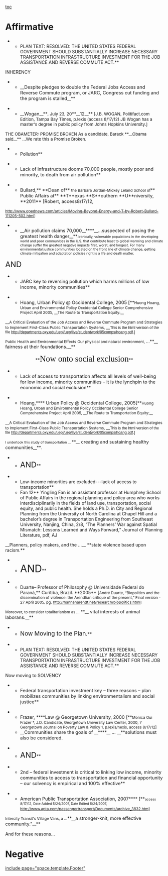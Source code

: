 [[toc]]
=Affirmative= 
**PLAN TEXT: RESOLVED: THE UNITED STATES FEDERAL GOVERNMENT SHOULD SUBSTANTIALLY INCREASE NECESSARY TRANSPORTATION INFRASTRUCTURE INVESTMENT FOR THE JOB ASSISTANCE AND REVERSE COMMUTE ACT.**


INHERENCY

**__<span style="font-size: 11pt;">Despite pledges to double the Federal Jobs Access and Reverse Commute program, or JARC, Congress cut funding and the program is stalled</span>__**

**__<span style="font-size: 11pt;">Wogan</span>__**<span style="font-size: 10pt;">, July 23, 20</span>**__<span style="font-size: 11pt;">12</span>__**<span style="font-size: 10pt;"> [J.B. WOGAN, Politifact.com Edition, Tampa Bay Times, p.lexis (access 8/17/12) JB Wogan has a master's degree in public policy from Johns Hopkins University.]</span>
<span style="font-size: 10pt;">THE OBAMETER: PROMISE BROKEN</span>
<span style="font-size: 10pt;">As a candidate, Barack **__Obama said__** …We rate this a Promise Broken.</span>


**Pollution**

**<span style="font-size: 11pt;">Lack of infrastructure dooms 70,000 people, mostly poor and minority, to death from air pollution</span>**

**<span style="font-size: 11pt;">Bullard,</span>**<span style="font-size: 11pt;"> **Dean of** </span><span style="font-size: 9pt;">the Barbara Jordan-Mickey Leland School of</span>**<span style="font-size: 11pt;"> Public Affairs at</span>**<span style="font-size: 11pt;"> **T**exas **S**outhern **U**niversity, **2011** [Robert, access8/17/12, </span>
<span style="font-size: 9pt;">[[http://www.opednews.com/articles/Moving-Beyond-Energy-and-T-by-Robert-Bullard-111205-502.html]]</span><span style="font-size: 9pt;">]</span>

**__<span style="font-size: 11pt;">Air pollution claims 70,000</span>__****__<span style="font-size: 11pt;">…suspected of posing the greatest health danger</span>__**<span style="font-size: 8pt;">.Ironically, vulnerable populations in the developing world and poor communities in the U.S. that contribute least to global warming and climate change suffer the greatest negative impacts first, worst, and longest. For many environmental justice communities located on the front line of climate change, getting climate mitigation and adaptation policies right is a life and death matter. </span>

<span style="font-size: 18pt;">AND</span>


**<span style="font-size: 11pt;">JARC key to reversing pollution which harms millions of low income, minority communities</span>**

**<span style="font-size: 11pt;">Hoang, Urban Policy @ Occidental College, 2005 [</span>**<span style="font-size: 9pt;">Huong Hoang, Urban and Environmental Policy Occidental College Senior Comprehensive Project April 2005, __The Route to Transportation Equity:__</span>
__<span style="font-size: 9pt;">A Critical Evaluation of the Job Access and Reverse Commute Program and Strategies to Implement First-Class Public Transportation Systems, </span>__<span style="font-family: Arial; font-size: 9pt;">This is the html version of the file </span><span style="font-family: Arial; font-size: 9pt; text-decoration: none;">[[http://departments.oxy.edu/uepi/uep/live/studentwork/05comps/hoang.pdf]]</span><span style="font-family: Arial; font-size: 9pt;">.]</span>

<span style="font-size: 9pt;">Public Health and Environmental Effects</span>
<span style="font-size: 9pt;">Our physical and natural environment, </span>…**__<span style="font-size: 11pt;"> fairness at their foundations.</span>__**



<span style="text-align: center;"><span style="display: block; text-align: center;">**<span style="font-family: 'Times New Roman'; font-size: 20pt;">Now onto social exclusion</span>**</span></span>


**<span style="font-size: 11pt;">Lack of access to transportation affects all levels of well-being for low income, minority communities – it is the lynchpin to the economic and social exclusion</span>**

**<span style="font-size: 11pt;">Hoang,</span>****<span style="font-size: 11pt;"> Urban Policy @ Occidental College, 2005[</span>**<span style="font-size: 9pt;">Huong Hoang, Urban and Environmental Policy Occidental College Senior Comprehensive Project April 2005, __The Route to Transportation Equity:__</span>
__<span style="font-size: 9pt;">A Critical Evaluation of the Job Access and Reverse Commute Program and Strategies to Implement First-Class Public Transportation Systems, </span>__<span style="font-family: Arial; font-size: 9pt;">This is the html version of the file </span><span style="font-family: Arial; font-size: 9pt; text-decoration: none;">[[http://departments.oxy.edu/uepi/uep/live/studentwork/05comps/hoang.pdf]]</span><span style="font-family: Arial; font-size: 9pt;">.]</span>

<span style="font-size: 8pt;">I undertook this study of transportation … </span>**__<span style="font-size: 11pt;"> creating and sustaining healthy communities</span>__**<span style="font-size: 11pt;">.</span>

**<span style="font-size: 18pt;">AND</span>**

**Low-income minorities are excluded---lack of access to transportation**
**Fan 12** Yingling Fan is an assistant professor at Humphrey School of Public Affairs in the regional planning and policy area who works interdisciplinarily in the fields of land use, transportation, social equity, and public health. She holds a Ph.D. in City and Regional Planning from the University of North Carolina at Chapel Hill and a bachelor’s degree in Transportation Engineering from Southeast University, Nanjing, China, 2/8, “The Planners' War against Spatial Mismatch: Lessons Learned and Ways Forward,” Journal of Planning Literature, pdf, AJ


__Planners, policy makers, and the …__ **state violence based upon racism.**

**<span style="font-size: 24pt;">AND</span>**

**Duarte– Professor of Philosophy @ Universidade Federal do Paraná,** Curitiba, Brazil. **2005** [<span style="font-size: 9pt;">André Duarte, “Biopolitics and the dissemination of violence: the Arendtian critique of the present,” Final version - 27 April 2005, pg. </span><span style="font-size: 9pt;">[[http://hannaharendt.net/research/biopolitics.html]]</span><span style="font-size: 9pt;">] </span>

<span style="font-size: 9pt;">Moreover, to consider totalitarianism as … </span>**__<span style="font-size: 11pt;"> vital interests of animal laborans.</span>__**




**<span style="font-size: 14pt;">Now Moving to the Plan.</span>**

**PLAN TEXT: RESOLVED: THE UNITED STATES FEDERAL GOVERNMENT SHOULD SUBSTANTIALLY INCREASE NECESSARY TRANSPORTATION INFRASTRUCTURE INVESTMENT FOR THE JOB ASSISTANCE AND REVERSE COMMUTE ACT.**

Now moving to SOLVENCY

**<span style="font-size: 11pt;">Federal transportation investment key – three reasons – plan mobilizes communities by linking environmentalism and social justice</span>**

**<span style="font-size: 11pt;">Frazer, </span>****<span style="font-size: 11pt;">Law @ Georgetown University, 2000 [</span>**<span style="font-size: 9pt;">Monica Oui Frazer *, J.D. Candidate, Georgetown University Law Center, 2000, 7 Georgetown Journal on Poverty Law & Policy 1, p.lexis/nexis, access 8/17/12]</span>
**__<span style="font-size: 11pt;">Communities share the goals of </span>__****__<span style="font-size: 11pt;"> … </span>__**<span style="font-size: 11pt;">solutions must also be considered.</span>

**<span style="font-size: 18pt;">AND</span>**


**<span style="font-size: 11pt;">2nd – federal investment is critical to linking low income, minority communities to access to transportation and financial opportunity – our solvency is empirical and 100% effective</span>**

**<span style="font-size: 11pt;">American Public Transportation Association, 2007</span>****<span style="font-size: 11pt;"> [</span>**<span style="font-size: 8pt;">access 8/17/12, Date Added 5/24/2007, Date Edited 5/24/2007, </span><span style="font-size: 9pt;">[[http://www.apta.com/passengertransport/Documents/archive_3832.htm]]</span><span style="font-size: 9pt;">]</span>

<span style="font-size: 9pt;">Intercity Transit's Village Vans, a …</span>**__<span style="font-size: 11pt;">a stronger-knit, more effective community."</span>__**

And for these reasons…

=Negative= 

[[include page="space.template.Footer"]]